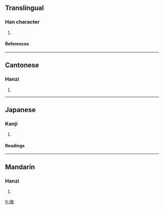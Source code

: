 ==Translingual==
===Han character===
{{Han char|rn=53|rad=广|as=07|sn=10|four=0024<sub>7</sub>|canj=戈手十水 (IQJE)}}
# {{defn|Han|sort=广07}}
====References====
{{Han ref|kx=0346.130|dkj=09329|dj=0656.100|hdz=20884.060|uh=5EAA|ud=24234|bh=D177|bd=53623}}
----
==Cantonese==
===Hanzi===
{{yue-hanzi|jyut=|y=gwai2}}
# {{defn|Cantonese}}
----
==Japanese==
===Kanji===
{{ja-kanji|grade=|rs=广07}}
# {{defn|Japanese}} 
====Readings====
{{ja-readings|on=[[き]] (ki)|kun=}}
----
==Mandarin==
===Hanzi===
{{cmn-hanzi|pin=[[guǐ]] ([[gui3]])|wg=kuei<sup>3</sup>}}
# {{defn|Mandarin}}

[[fr:庪]]
